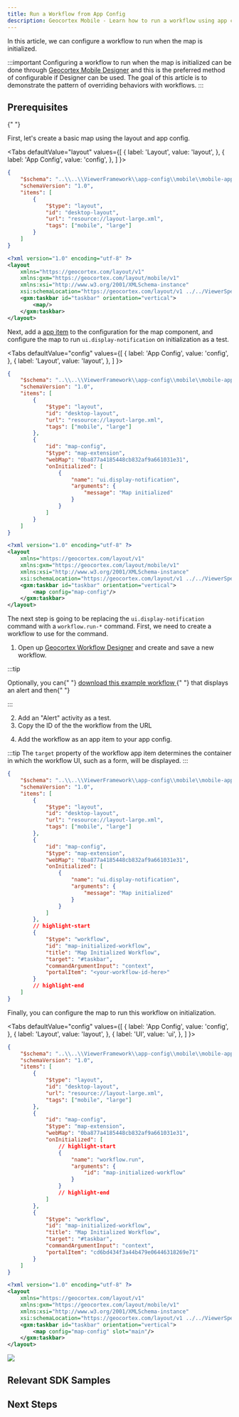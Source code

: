 ```yaml
---
title: Run a Workflow from App Config
description: Geocortex Mobile - Learn how to run a workflow using app config and layout
---
```



In this article, we can configure a workflow to run when the map is initialized.

:::important
Configuring a workflow to run when the map is initialized can be done through [Geocortex Mobile Designer](https://apps.geocortex.com/mobileviewer/designer/) and this is the preferred method of configurable if Designer can be used. The goal of this article is to demonstrate the pattern of overriding behaviors with workflows.
:::

## Prerequisites

<PrereqsLayoutConfigSnippet />{" "}

First, let's create a basic map using the layout and app config.

<Tabs
  defaultValue="layout"
  values={[
    { label: 'Layout', value: 'layout', },
    { label: 'App Config', value: 'config', },
  ]
}>
<TabItem value="config">


```json title="app/app.json"
{
    "$schema": "..\\..\\ViewerFramework\\app-config\\mobile\\mobile-app-config.schema.json",
    "schemaVersion": "1.0",
    "items": [
        {
            "$type": "layout",
            "id": "desktop-layout",
            "url": "resource://layout-large.xml",
            "tags": ["mobile", "large"]
        }
    ]
}
```

</TabItem>
<TabItem value="layout">


```xml title="app/layout-large.xml"
<?xml version="1.0" encoding="utf-8" ?>
<layout
    xmlns="https://geocortex.com/layout/v1"
	xmlns:gxm="https://geocortex.com/layout/mobile/v1"
    xmlns:xsi="http://www.w3.org/2001/XMLSchema-instance"
    xsi:schemaLocation="https://geocortex.com/layout/v1 ../../ViewerSpec/layout/layout-mobile.xsd">
	<gxm:taskbar id="taskbar" orientation="vertical">
	    <map/>
    </gxm:taskbar>
</layout>

```

</TabItem>
</Tabs>


Next, add a [app item](configuration-app-config-reference.mdx#app-items) to the configuration for the map component, and configure the map to run `ui.display-notification` on initialization as a test.

<Tabs
  defaultValue="config"
  values={[
    { label: 'App Config', value: 'config', },
    { label: 'Layout', value: 'layout', },
  ]
}>
<TabItem value="config">


```json title="app/app.json"
{
    "$schema": "..\\..\\ViewerFramework\\app-config\\mobile\\mobile-app-config.schema.json",
    "schemaVersion": "1.0",
    "items": [
        {
            "$type": "layout",
            "id": "desktop-layout",
            "url": "resource://layout-large.xml",
            "tags": ["mobile", "large"]
        },
        {
            "id": "map-config",
            "$type": "map-extension",
            "webMap": "0ba877a4185448cb832af9a661031e31",
            "onInitialized": [
                {
                    "name": "ui.display-notification",
                    "arguments": {
                        "message": "Map initialized"
                    }
                }
            ]
        }
    ]
}
```

</TabItem>
<TabItem value="layout">


```xml title="app/layout-large.xml"
<?xml version="1.0" encoding="utf-8" ?>
<layout
    xmlns="https://geocortex.com/layout/v1"
	xmlns:gxm="https://geocortex.com/layout/mobile/v1"
    xmlns:xsi="http://www.w3.org/2001/XMLSchema-instance"
    xsi:schemaLocation="https://geocortex.com/layout/v1 ../../ViewerSpec/layout/layout-mobile.xsd">
	<gxm:taskbar id="taskbar" orientation="vertical">
	    <map config="map-config"/>
    </gxm:taskbar>
</layout>

```

</TabItem>
</Tabs>


The next step is going to be replacing the `ui.display-notification` command with a `workflow.run-*` command. First, we need to create a workflow to use for the command.

1. Open up [Geocortex Workflow Designer](https://apps.geocortex.com/workflow/designer/) and create and save a new workflow.

:::tip

<p>
    Optionally, you can{" "}
    <a
        href={useBaseUrl("workflows/run-workflow-app-config.json")}
        download="run-workflow-app-config.json"
    >
        download this example workflow
    </a>{" "}
    that displays an alert and then{" "}
    <a
        href="https://docs.geocortex.com/workflow/latest/help/Default.htm#wf5/help/import-export-workflows.htm"
        target="_blank"
    >
    </a>
</p>
:::

2. Add an "Alert" activity as a test.
3. Copy the ID of the the workflow from the URL

<WorkflowUrlSnippet />

4. Add the workflow as an app item to your app config.

:::tip
The `target` property of the workflow app item determines the container in which the workflow UI, such as a form, will be displayed.
:::

```json title="app/app.json"
{
    "$schema": "..\\..\\ViewerFramework\\app-config\\mobile\\mobile-app-config.schema.json",
    "schemaVersion": "1.0",
    "items": [
        {
            "$type": "layout",
            "id": "desktop-layout",
            "url": "resource://layout-large.xml",
            "tags": ["mobile", "large"]
        },
        {
            "id": "map-config",
            "$type": "map-extension",
            "webMap": "0ba877a4185448cb832af9a661031e31",
            "onInitialized": [
                {
                    "name": "ui.display-notification",
                    "arguments": {
                        "message": "Map initialized"
                    }
                }
            ]
        },
        // highlight-start
        {
            "$type": "workflow",
            "id": "map-initialized-workflow",
            "title": "Map Initialized Workflow",
            "target": "#taskbar",
            "commandArgumentInput": "context",
            "portalItem": "<your-workflow-id-here>"
        }
        // highlight-end
    ]
}
```

Finally, you can configure the map to run this workflow on initialization.

<Tabs
  defaultValue="config"
  values={[
    { label: 'App Config', value: 'config', },
    { label: 'Layout', value: 'layout', },
    { label: 'UI', value: 'ui', },
  ]
}>
<TabItem value="config">


```json title="app/app.json"
{
    "$schema": "..\\..\\ViewerFramework\\app-config\\mobile\\mobile-app-config.schema.json",
    "schemaVersion": "1.0",
    "items": [
        {
            "$type": "layout",
            "id": "desktop-layout",
            "url": "resource://layout-large.xml",
            "tags": ["mobile", "large"]
        },
        {
            "id": "map-config",
            "$type": "map-extension",
            "webMap": "0ba877a4185448cb832af9a661031e31",
            "onInitialized": [
                // highlight-start
                {
                    "name": "workflow.run",
                    "arguments": {
                        "id": "map-initialized-workflow"
                    }
                }
                // highlight-end
            ]
        },
        {
            "$type": "workflow",
            "id": "map-initialized-workflow",
            "title": "Map Initialized Workflow",
            "target": "#taskbar",
            "commandArgumentInput": "context",
            "portalItem": "cd6bd434f3a44b479e06446318269e71"
        }
    ]
}
```

</TabItem>
<TabItem value="layout">


```xml title="app/layout-large.xml"
<?xml version="1.0" encoding="utf-8" ?>
<layout
    xmlns="https://geocortex.com/layout/v1"
	xmlns:gxm="https://geocortex.com/layout/mobile/v1"
    xmlns:xsi="http://www.w3.org/2001/XMLSchema-instance"
    xsi:schemaLocation="https://geocortex.com/layout/v1 ../../ViewerSpec/layout/layout-mobile.xsd">
	<gxm:taskbar id="taskbar" orientation="vertical">
		<map config="map-config" slot="main"/>
	</gxm:taskbar>
</layout>

```

</TabItem>
<TabItem value="ui">
  <img src={useBaseUrl("img/mobile-workflow-app-config-demo.png")}/>
</TabItem>
</Tabs>


## Relevant SDK Samples

<RelevantWorkflowSamples />

## Next Steps

<UseCaseContainer>
    <UseCaseCard
        title="Geocortex Workflow"
        description="Learn more about Geocortex Workflow"
        link={useBaseUrl("docs/workflow/overview")}
    />
    <UseCaseCard
        title="Change the Default Map Click Behavior with a Workflow"
        description="Learn more about overriding default behaviors"
        link={useBaseUrl("docs/mobile/tutorial-change-default-behavior")}
    />
</UseCaseContainer>
